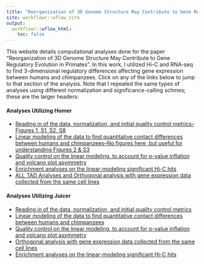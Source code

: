 ```yaml
---
title: "Reorganization of 3D Genome Structure May Contribute to Gene Regulatory Evolution in Primates"
site: workflowr::wflow_site
output:
  workflowr::wflow_html:
    toc: false
---
```


This website details computational analyses done for the paper "Reorganization of 3D Genome Structure May Contribute to Gene Regulatory Evolution in Primates". In this work, I utilized Hi-C and RNA-seq to find 3-dimensional regulatory differences affecting gene expression between humans and chimpanzees. Click on any of the links below to jump to that section of the analysis. Note that I repeated the same types of analyses using different normalization and significance-calling schmes; these are the larger headers:

#### Analyses Utilizing Homer
*  [Reading in of the data, normalization, and initial quality control metrics--Figures 1, S1, S2, S8](initial_QC.html)
*  [Linear modeling of the data to find quantitative contact differences between humans and chimpanzees--No figures here, but useful for understanding Figures 2 & S3 ](linear_modeling.html)
*  [Quality control on the linear modeling, to account for p-value inflation and volcano plot asymmetry](linear_modeling_QC.html)
*  [Enrichment analyses on the linear-modeling significant Hi-C hits](enrichment.html)
*  [ALL TAD Analyses and Orthogonal analysis with gene expression data collected from the same cell lines](gene_expression.html)

#### Analyses Utilizing Juicer
*  [Reading in of the data, normalization, and initial quality control metrics](juicer_initial_QC.html)
*  [Linear modeling of the data to find quantitative contact differences between humans and chimpanzees](juicer_linear_modeling.html)
*  [Quality control on the linear modeling, to account for p-value inflation and volcano plot asymmetry](juicer_linear_modeling_QC.html)
*  [Orthogonal analysis with gene expression data collected from the same cell lines](juicer_gene_expression.html)
*  [Enrichment analyses on the linear-modeling significant Hi-C hits](juicer_enrichment.html)
